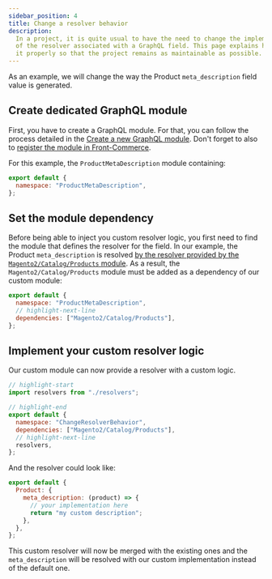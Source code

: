 ```yaml
---
sidebar_position: 4
title: Change a resolver behavior
description:
  In a project, it is quite usual to have the need to change the implementation
  of the resolver associated with a GraphQL field. This page explains how to do
  it properly so that the project remains as maintainable as possible.
---
```


As an example, we will change the way the Product `meta_description` field value
is generated.

## Create dedicated GraphQL module

First, you have to create a GraphQL module. For that, you can follow the process
detailed in the
[Create a new GraphQL module](/docs/essentials/extend-the-graphql-schema#create-a-new-graphql-module).
Don't forget to also to
[register the module in Front-Commerce](/docs/essentials/extend-the-graphql-schema#register-the-module-in-the-application).

For this example, the `ProductMetaDescription` module containing:

```js title="src/server/modules/productmetadescription/index.js"
export default {
  namespace: "ProductMetaDescription",
};
```

## Set the module dependency

Before being able to inject you custom resolver logic, you first need to find
the module that defines the resolver for the field. In our example, the Product
`meta_description` is resolved
[by the resolver provided by the `Magento2/Catalog/Products` module](https://gitlab.blackswift.cloud/front-commerce/front-commerce/-/blob/784684ce56cca69ca5c2e42d5d421a8c0b4bb9c3/src/server/modules/magento2/catalog/products/resolvers.js#L267-270).
As a result, the `Magento2/Catalog/Products` module must be added as a
dependency of our custom module:

```js title="src/server/modules/productmetadescription/index.js"
export default {
  namespace: "ProductMetaDescription",
  // highlight-next-line
  dependencies: ["Magento2/Catalog/Products"],
};
```

## Implement your custom resolver logic

Our custom module can now provide a resolver with a custom logic.

```js title="src/server/modules/productmetadescription/index.js"
// highlight-start
import resolvers from "./resolvers";

// highlight-end
export default {
  namespace: "ChangeResolverBehavior",
  dependencies: ["Magento2/Catalog/Products"],
  // highlight-next-line
  resolvers,
};
```

And the resolver could look like:

```js title="src/server/modules/productmetadescription/resolvers.js"
export default {
  Product: {
    meta_description: (product) => {
      // your implementation here
      return "my custom description";
    },
  },
};
```

This custom resolver will now be merged with the existing ones and the
`meta_description` will be resolved with our custom implementation instead of
the default one.
